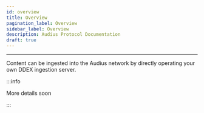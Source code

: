 ```yaml
---
id: overview
title: Overview
pagination_label: Overview
sidebar_label: Overview
description: Audius Protocol Documentation
draft: true
---
```



---

Content can be ingested into the Audius network by directly operating your own DDEX ingestion server.

:::info

More details soon

:::